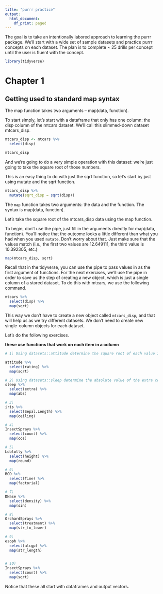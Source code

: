 ```yaml
---
title: "purrr practice"
output:
  html_document:
    df_print: paged
---
```


The goal is to take an intentionally labored approach to learning the purrr package.  We'll start with a wide set of sample datasets and practice purrr concepts on each dataset.  The plan is to complete ~ 25 drills per concept until the user is fluent with the concept.

```r
library(tidyverse)

```

# Chapter 1

## Getting used to standard map syntax

The map function takes two arguments -- map(data, function).

To start simply, let's start with a dataframe that only has one column:  the disp column of the mtcars dataset.  We'll call this slimmed-down dataset mtcars_disp.


```r
mtcars_disp <- mtcars %>% 
  select(disp)

mtcars_disp

```

And we're going to do a very simple operation with this dataset:  we're just going to take the square root of those numbers.

This is an easy thing to do with just the sqrt function, so let's start by just using mutate and the sqrt function.
```r
mtcars_disp %>% 
  mutate(sqrt_disp = sqrt(disp))
```




The ```map``` function takes two arguments: the data and the function.
The syntax is map(data, function).

Let's take the square root of the mtcars_disp data using the map function.

To begin, don't use the pipe, just fill in the arguments directly for map(data, function).  You'll notice that the outcome looks a little different than what you had when you used ```mutate```.  Don't worry about that.  Just make sure that the values match (i.e., the first two values are 12.649111, the third value is 10.392305, etc.)

```r
map(mtcars_disp, sqrt)
```


Recall that in the tidyverse, you can use the pipe to pass values in as the first argument of functions.  For the next exercises, we'll use the pipe in order to save us the step of creating a new object, which is just a single column of a stored dataset.  To do this with mtcars, we use the following command.

```r
mtcars %>% 
  select(disp) %>% 
  map(sqrt)
```

This way we don't have to create a new object called ```mtcars_disp```, and that will help us as we try different datasets.  We don't need to create new single-column objects for each dataset.

Let's do the following exercises.

**these use functions that work on each item in a column**

```r
# 1) Using datasets::attitude determine the square root of each value in the rating column.

attitude %>%
  select(rating) %>% 
  map(sqrt)

```
```r
# 2) Using datasets::sleep determine the absolute value of the extra column.
sleep %>% 
  select(extra) %>% 
  map(abs)


```

```r
# 3)
iris %>% 
  select(Sepal.Length) %>% 
  map(ceiling)

```

```r
# 4)
InsectSprays %>% 
  select(count) %>% 
  map(cos)
```

```r
# 5)
Loblolly %>% 
  select(height) %>% 
  map(round)
```


```r
# 6)
BOD %>% 
  select(Time) %>% 
  map(factorial)
```


```r
# 7)
DNase %>% 
  select(density) %>% 
  map(sin)

```

```r
# 8)
OrchardSprays %>% 
  select(treatment) %>% 
  map(str_to_lower)
```
```r
# 9)
esoph %>% 
  select(alcgp) %>% 
  map(str_length)
  
```

```r
# 10)
InsectSprays %>% 
  select(count) %>% 
  map(sqrt)
```
Notice that these all start with dataframes and output vectors.
